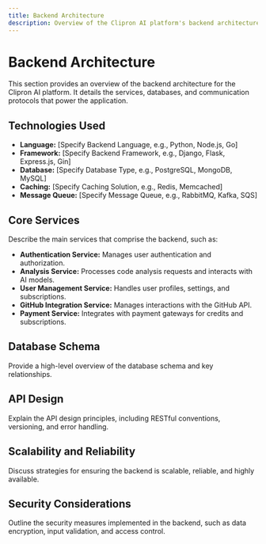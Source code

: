 ```yaml
---
title: Backend Architecture
description: Overview of the Clipron AI platform's backend architecture.
---
```


# Backend Architecture

This section provides an overview of the backend architecture for the Clipron AI platform. It details the services, databases, and communication protocols that power the application.

## Technologies Used

*   **Language:** [Specify Backend Language, e.g., Python, Node.js, Go]
*   **Framework:** [Specify Backend Framework, e.g., Django, Flask, Express.js, Gin]
*   **Database:** [Specify Database Type, e.g., PostgreSQL, MongoDB, MySQL]
*   **Caching:** [Specify Caching Solution, e.g., Redis, Memcached]
*   **Message Queue:** [Specify Message Queue, e.g., RabbitMQ, Kafka, SQS]

## Core Services

Describe the main services that comprise the backend, such as:

*   **Authentication Service:** Manages user authentication and authorization.
*   **Analysis Service:** Processes code analysis requests and interacts with AI models.
*   **User Management Service:** Handles user profiles, settings, and subscriptions.
*   **GitHub Integration Service:** Manages interactions with the GitHub API.
*   **Payment Service:** Integrates with payment gateways for credits and subscriptions.

## Database Schema

Provide a high-level overview of the database schema and key relationships.

## API Design

Explain the API design principles, including RESTful conventions, versioning, and error handling.

## Scalability and Reliability

Discuss strategies for ensuring the backend is scalable, reliable, and highly available.

## Security Considerations

Outline the security measures implemented in the backend, such as data encryption, input validation, and access control.
